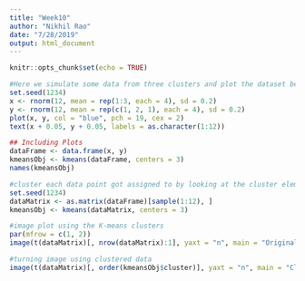 ```yaml
---
title: "Week10"
author: "Nikhil Rao"
date: "7/28/2019"
output: html_document
---
```


```r
knitr::opts_chunk$set(echo = TRUE)
```


```r
#Here we simulate some data from three clusters and plot the dataset below-
set.seed(1234)
x <- rnorm(12, mean = rep(1:3, each = 4), sd = 0.2)
y <- rnorm(12, mean = rep(c(1, 2, 1), each = 4), sd = 0.2)
plot(x, y, col = "blue", pch = 19, cex = 2)
text(x + 0.05, y + 0.05, labels = as.character(1:12))
```

```r
## Including Plots
dataFrame <- data.frame(x, y)
kmeansObj <- kmeans(dataFrame, centers = 3)
names(kmeansObj)
```

```r
#cluster each data point got assigned to by looking at the cluster element
set.seed(1234)
dataMatrix <- as.matrix(dataFrame)[sample(1:12), ]
kmeansObj <- kmeans(dataMatrix, centers = 3)
```

```r
#image plot using the K-means clusters
par(mfrow = c(1, 2))
image(t(dataMatrix)[, nrow(dataMatrix):1], yaxt = "n", main = "Original Data")
```

```r
#turning image using clustered data
image(t(dataMatrix)[, order(kmeansObj$cluster)], yaxt = "n", main = "Clustered Data")
```


